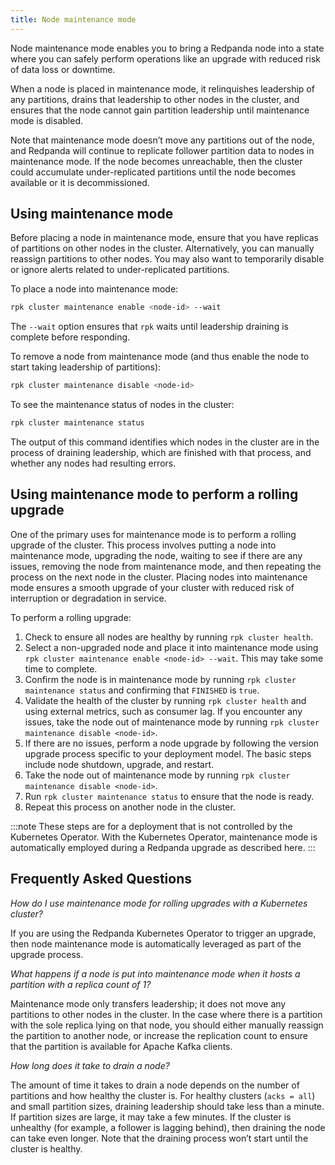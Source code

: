 ```yaml
---
title: Node maintenance mode
---
```


Node maintenance mode enables you to bring a Redpanda node into a state where you can safely perform operations like an upgrade with reduced risk of data loss or downtime.

When a node is placed in maintenance mode, it relinquishes leadership of any partitions, drains that leadership to other nodes in the cluster, and ensures that the node cannot gain partition leadership until maintenance mode is disabled.

Note that maintenance mode doesn’t move any partitions out of the node, and Redpanda will continue to replicate follower partition data to nodes in maintenance mode. If the node becomes unreachable, then the cluster could accumulate under-replicated partitions until the node becomes available or it is decommissioned.

## Using maintenance mode

Before placing a node in maintenance mode, ensure that you have replicas of partitions on other nodes in the cluster. Alternatively, you can manually reassign partitions to other nodes. You may also want to temporarily disable or ignore alerts related to under-replicated partitions.

To place a node into maintenance mode:

```bash
rpk cluster maintenance enable <node-id> --wait
```

The `--wait` option ensures that `rpk` waits until leadership draining is complete before responding.

To remove a node from maintenance mode (and thus enable the node to start taking leadership of partitions):

```bash
rpk cluster maintenance disable <node-id> 
```

To see the maintenance status of nodes in the cluster:

```bash
rpk cluster maintenance status
```

The output of this command identifies which nodes in the cluster are in the process of draining leadership, which are finished with that process, and whether any nodes had resulting errors.

## Using maintenance mode to perform a rolling upgrade

One of the primary uses for maintenance mode is to perform a rolling upgrade of the cluster. This process involves putting a node into maintenance mode, upgrading the node, waiting to see if there are any issues, removing the node from maintenance mode, and then repeating the process on the next node in the cluster. Placing nodes into maintenance mode ensures a smooth upgrade of your cluster with reduced risk of interruption or degradation in service.

To perform a rolling upgrade: 

1. Check to ensure all nodes are healthy by running `rpk cluster health`.
2. Select a non-upgraded node and place it into maintenance mode using `rpk cluster maintenance enable <node-id> --wait`. This may take some time to complete.
3. Confirm the node is in maintenance mode by running `rpk cluster maintenance status` and confirming  that `FINISHED` is `true`.
4. Validate the health of the cluster by running `rpk cluster health` and using external metrics, such as consumer lag. If you encounter any issues, take the node out of maintenance mode by running `rpk cluster maintenance disable <node-id>`.
5. If there are no issues, perform a node upgrade by following the version upgrade process specific to your deployment model. The basic steps include node shutdown, upgrade, and restart.
6. Take the node out of maintenance mode by running `rpk cluster maintenance disable <node-id>`.
7. Run `rpk cluster maintenance status` to ensure that the node is ready.
8. Repeat this process on another node in the cluster.

:::note
These steps are for a deployment that is not controlled by the Kubernetes Operator. With the Kubernetes Operator, maintenance mode is automatically employed during a Redpanda upgrade as described here.
:::

## Frequently Asked Questions

_How do I use maintenance mode for rolling upgrades with a Kubernetes cluster?_

If you are using the Redpanda Kubernetes Operator to trigger an upgrade, then node maintenance mode is automatically leveraged as part of the upgrade process.

_What happens if a node is put into maintenance mode when it hosts a partition with a replica count of 1?_

Maintenance mode only transfers leadership; it does not move any partitions to other nodes in the cluster. In the case where there is a partition with the sole replica lying on that node, you should either manually reassign the partition to another node, or increase the replication count to ensure that the partition is available for Apache Kafka clients.

_How long does it take to drain a node?_

The amount of time it takes to drain a node  depends on the number of partitions and how healthy the cluster is. For healthy clusters (`acks = all`) and small partition sizes, draining leadership should take less than a minute. If partition sizes are large, it may take a few minutes. If the cluster is unhealthy (for example, a follower is lagging behind), then draining the node can take even longer. Note that the draining process won’t start until the cluster is healthy.
